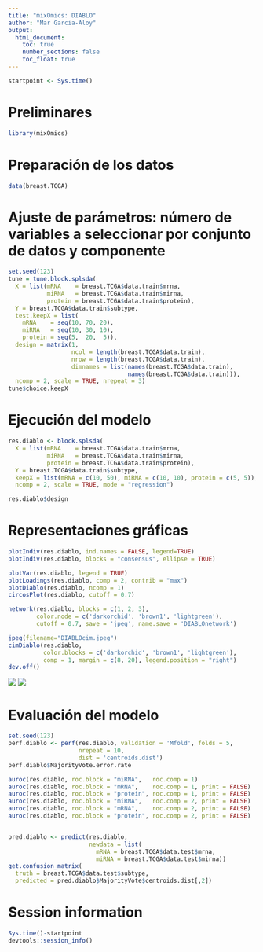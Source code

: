 ```yaml
---
title: "mixOmics: DIABLO"
author: "Mar Garcia-Aloy"
output: 
  html_document:
    toc: true
    number_sections: false
    toc_float: true
---
```


```r
startpoint <- Sys.time()
```

# Preliminares

```r
library(mixOmics)
```

# Preparación de los datos

```r
data(breast.TCGA)
```

# Ajuste de parámetros: número de variables a seleccionar por conjunto de datos y componente

```r
set.seed(123)
tune = tune.block.splsda(
  X = list(mRNA    = breast.TCGA$data.train$mrna, 
           miRNA   = breast.TCGA$data.train$mirna, 
           protein = breast.TCGA$data.train$protein), 
  Y = breast.TCGA$data.train$subtype, 
  test.keepX = list(
    mRNA    = seq(10, 70, 20), 
    miRNA   = seq(10, 30, 10), 
    protein = seq(5,  20,  5)), 
  design = matrix(1, 
                  ncol = length(breast.TCGA$data.train), 
                  nrow = length(breast.TCGA$data.train), 
                  dimnames = list(names(breast.TCGA$data.train), 
                                  names(breast.TCGA$data.train))), 
  ncomp = 2, scale = TRUE, nrepeat = 3)
tune$choice.keepX
```


# Ejecución del modelo

```r
res.diablo <- block.splsda(
  X = list(mRNA    = breast.TCGA$data.train$mrna, 
           miRNA   = breast.TCGA$data.train$mirna, 
           protein = breast.TCGA$data.train$protein), 
  Y = breast.TCGA$data.train$subtype, 
  keepX = list(mRNA = c(10, 50), miRNA = c(10, 10), protein = c(5, 5)), 
  ncomp = 2, scale = TRUE, mode = "regression")

res.diablo$design
```

# Representaciones gráficas

```r
plotIndiv(res.diablo, ind.names = FALSE, legend=TRUE) 
plotIndiv(res.diablo, blocks = "consensus", ellipse = TRUE)

plotVar(res.diablo, legend = TRUE)
plotLoadings(res.diablo, comp = 2, contrib = "max")
plotDiablo(res.diablo, ncomp = 1)
circosPlot(res.diablo, cutoff = 0.7)

network(res.diablo, blocks = c(1, 2, 3),
        color.node = c('darkorchid', 'brown1', 'lightgreen'), 
        cutoff = 0.7, save = 'jpeg', name.save = 'DIABLOnetwork')

jpeg(filename="DIABLOcim.jpeg")
cimDiablo(res.diablo, 
          color.blocks = c('darkorchid', 'brown1', 'lightgreen'), 
          comp = 1, margin = c(8, 20), legend.position = "right")
dev.off()
```

![](/Users/lenovo/Documents/GitHub/UOC_TFM_omicsintegration/DIABLOnetwork.jpeg)
![](/Users/lenovo/Documents/GitHub/UOC_TFM_omicsintegration/DIABLOcim.jpeg)

# Evaluación del modelo

```r
set.seed(123)
perf.diablo <- perf(res.diablo, validation = 'Mfold', folds = 5, 
                    nrepeat = 10, 
                    dist = 'centroids.dist')
perf.diablo$MajorityVote.error.rate

auroc(res.diablo, roc.block = "miRNA",   roc.comp = 1)
auroc(res.diablo, roc.block = "mRNA",    roc.comp = 1, print = FALSE)
auroc(res.diablo, roc.block = "protein", roc.comp = 1, print = FALSE)
auroc(res.diablo, roc.block = "miRNA",   roc.comp = 2, print = FALSE)
auroc(res.diablo, roc.block = "mRNA",    roc.comp = 2, print = FALSE)
auroc(res.diablo, roc.block = "protein", roc.comp = 2, print = FALSE)


pred.diablo <- predict(res.diablo, 
                       newdata = list(
                         mRNA = breast.TCGA$data.test$mrna, 
                         miRNA = breast.TCGA$data.test$mirna))
get.confusion_matrix(
  truth = breast.TCGA$data.test$subtype, 
  predicted = pred.diablo$MajorityVote$centroids.dist[,2])
```


# Session information

```r
Sys.time()-startpoint
devtools::session_info()
```
